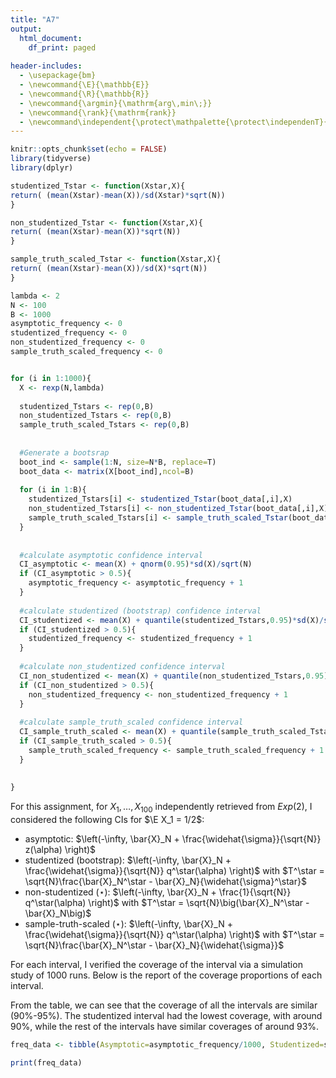 ```yaml
---
title: "A7"
output:
  html_document:
    df_print: paged
    
header-includes:
  - \usepackage{bm}
  - \newcommand{\E}{\mathbb{E}}
  - \newcommand{\R}{\mathbb{R}}
  - \newcommand{\argmin}{\mathrm{arg\,min\;}}
  - \newcommand{\rank}{\mathrm{rank}}
  - \newcommand\independent{\protect\mathpalette{\protect\independenT}{\perp}}\def\independenT#1#2{\mathrel{\rlap{$#1#2$}\mkern2mu{#1#2}}}
---
```


```r
knitr::opts_chunk$set(echo = FALSE)
library(tidyverse)
library(dplyr)
```


```r
studentized_Tstar <- function(Xstar,X){
return( (mean(Xstar)-mean(X))/sd(Xstar)*sqrt(N))
}

non_studentized_Tstar <- function(Xstar,X){
return( (mean(Xstar)-mean(X))*sqrt(N))
}

sample_truth_scaled_Tstar <- function(Xstar,X){
return( (mean(Xstar)-mean(X))/sd(X)*sqrt(N))
}

```



```r
lambda <- 2
N <- 100
B <- 1000
asymptotic_frequency <- 0
studentized_frequency <- 0
non_studentized_frequency <- 0
sample_truth_scaled_frequency <- 0


for (i in 1:1000){
  X <- rexp(N,lambda)
  
  studentized_Tstars <- rep(0,B)
  non_studentized_Tstars <- rep(0,B)
  sample_truth_scaled_Tstars <- rep(0,B)
  
  
  #Generate a bootsrap
  boot_ind <- sample(1:N, size=N*B, replace=T)
  boot_data <- matrix(X[boot_ind],ncol=B)
  
  for (i in 1:B){
    studentized_Tstars[i] <- studentized_Tstar(boot_data[,i],X)
    non_studentized_Tstars[i] <- non_studentized_Tstar(boot_data[,i],X)
    sample_truth_scaled_Tstars[i] <- sample_truth_scaled_Tstar(boot_data[,i],X)
  }
  
  
  #calculate asymptotic confidence interval
  CI_asymptotic <- mean(X) + qnorm(0.95)*sd(X)/sqrt(N)
  if (CI_asymptotic > 0.5){
    asymptotic_frequency <- asymptotic_frequency + 1
  }
  
  #calculate studentized (bootstrap) confidence interval
  CI_studentized <- mean(X) + quantile(studentized_Tstars,0.95)*sd(X)/sqrt(N)
  if (CI_studentized > 0.5){
    studentized_frequency <- studentized_frequency + 1
  }
  
  #calculate non_studentized confidence interval
  CI_non_studentized <- mean(X) + quantile(non_studentized_Tstars,0.95)/sqrt(N)
  if (CI_non_studentized > 0.5){
    non_studentized_frequency <- non_studentized_frequency + 1
  }
  
  #calculate sample_truth_scaled confidence interval
  CI_sample_truth_scaled <- mean(X) + quantile(sample_truth_scaled_Tstars,0.95)*sd(X)/sqrt(N)
  if (CI_sample_truth_scaled > 0.5){
    sample_truth_scaled_frequency <- sample_truth_scaled_frequency + 1
  }
  
  
}

```


For this assignment, for $X_1,\ldots,X_{100}$ independently retrieved from $Exp(2)$, I considered the following CIs for $\E X_1 = 1/2$:

* asymptotic: $\left(-\infty, \bar{X}_N + \frac{\widehat{\sigma}}{\sqrt{N}} z(\alpha) \right)$
* studentized (bootstrap): $\left(-\infty, \bar{X}_N + \frac{\widehat{\sigma}}{\sqrt{N}} q^\star(\alpha) \right)$ with $T^\star = \sqrt{N}\frac{\bar{X}_N^\star - \bar{X}_N}{\widehat{\sigma}^\star}$
* non-studentized ($\star$): $\left(-\infty, \bar{X}_N + \frac{1}{\sqrt{N}} q^\star(\alpha) \right)$ with $T^\star = \sqrt{N}\big(\bar{X}_N^\star - \bar{X}_N\big)$
* sample-truth-scaled ($\star$): $\left(-\infty, \bar{X}_N + \frac{\widehat{\sigma}}{\sqrt{N}} q^\star(\alpha) \right)$ with $T^\star = \sqrt{N}\frac{\bar{X}_N^\star - \bar{X}_N}{\widehat{\sigma}}$

For each interval, I verified the coverage of the interval via a simulation study of 1000 runs. Below is the report of the coverage proportions of each interval.

From the table, we can see that the coverage of all the intervals are similar (90%-95%). The studentized interval had the lowest coverage, with around 90%, while the rest of the intervals have similar coverages of around 93%.


```r

freq_data <- tibble(Asymptotic=asymptotic_frequency/1000, Studentized=studentized_frequency/1000, Non_studentized=non_studentized_frequency/1000, Sample_truth_scaled=sample_truth_scaled_frequency/1000)

print(freq_data)

```
